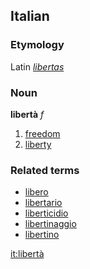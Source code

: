 ==Italian==
===Etymology===
Latin ''[[libertas]]''
===Noun===
'''libertà''' ''f''

# [[freedom]]
# [[liberty]]

===Related terms===
*[[libero]]
*[[libertario]]
*[[liberticidio]]
*[[libertinaggio]]
*[[libertino]]

[[it:libertà]]